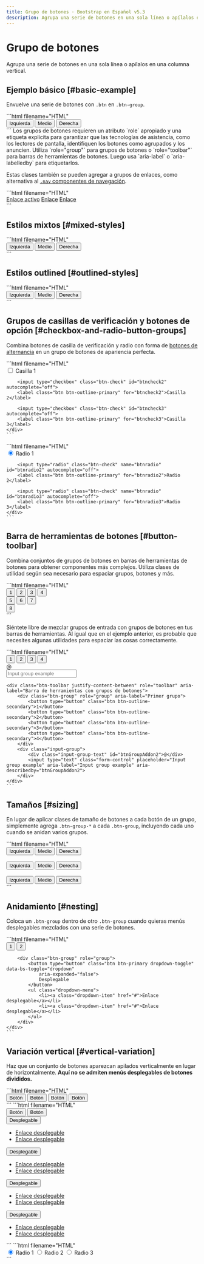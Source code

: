 ```yaml
---
title: Grupo de botones · Bootstrap en Español v5.3
description: Agrupa una serie de botones en una sola línea o apílalos en una columna vertical.
---
```


# Grupo de botones

Agrupa una serie de botones en una sola línea o apílalos en una columna vertical.

Ejemplo básico [#basic-example]
--------------------------------

Envuelve una serie de botones con `.btn` en `.btn-group`.

<DemoIframe path="/demos/bootstrap/5.3/components/button-group/basic-example-1.html">
    ```html filename="HTML"
    <div class="btn-group" role="group" aria-label="Ejemplo básico">
        <button type="button" class="btn btn-primary">Izquierda</button>
        <button type="button" class="btn btn-primary">Medio</button>
        <button type="button" class="btn btn-primary">Derecha</button>
    </div>
    ```
</DemoIframe>

<Callout type="info" emoji="">
Los grupos de botones requieren un atributo `role` apropiado y una etiqueta explícita para garantizar que las tecnologías de asistencia, como los lectores de pantalla, identifiquen los botones como agrupados y los anuncien. Utiliza `role="group"` para grupos de botones o `role="toolbar"` para barras de herramientas de botones. Luego usa `aria-label` o `aria-labelledby` para etiquetarlos.
</Callout>

Estas clases también se pueden agregar a grupos de enlaces, como alternativa al [`.nav` componentes de navegación](/docs/5.3/components/navs-tabs/).

<DemoIframe path="/demos/bootstrap/5.3/components/button-group/basic-example-2.html">
    ```html filename="HTML"
    <div class="btn-group">
        <a href="#" class="btn btn-primary active" aria-current="page">Enlace activo</a>
        <a href="#" class="btn btn-primary">Enlace</a>
        <a href="#" class="btn btn-primary">Enlace</a>
    </div>
    ```
</DemoIframe>

Estilos mixtos [#mixed-styles]
-------------------------------

<DemoIframe path="/demos/bootstrap/5.3/components/button-group/mixed-styles.html">
    ```html filename="HTML"
    <div class="btn-group" role="group" aria-label="Ejemplo básico de estilos mixtos">
        <button type="button" class="btn btn-danger">Izquierda</button>
        <button type="button" class="btn btn-warning">Medio</button>
        <button type="button" class="btn btn-success">Derecha</button>
    </div>
    ```
</DemoIframe>

Estilos outlined [#outlined-styles]
------------------------------------

<DemoIframe path="/demos/bootstrap/5.3/components/button-group/outlined-styles.html">
    ```html filename="HTML"
    <div class="btn-group" role="group" aria-label="Ejemplo básico outlined">
        <button type="button" class="btn btn-outline-primary">Izquierda</button>
        <button type="button" class="btn btn-outline-primary">Medio</button>
        <button type="button" class="btn btn-outline-primary">Derecha</button>
    </div>
    ```
</DemoIframe>

Grupos de casillas de verificación y botones de opción [#checkbox-and-radio-button-groups]
-------------------------------------------------------------------------------------------

Combina botones de casilla de verificación y radio con forma de [botones de alternancia](/docs/5.3/forms/checks-radios/) en un grupo de botones de apariencia perfecta.

<DemoIframe path="/demos/bootstrap/5.3/components/button-group/checkbox-and-radio-button-groups-1.html">
    ```html filename="HTML"
    <div class="btn-group" role="group" aria-label="Grupo de botones de alternancia de casilla de verificación básico">
        <input type="checkbox" class="btn-check" id="btncheck1" autocomplete="off">
        <label class="btn btn-outline-primary" for="btncheck1">Casilla 1</label>

        <input type="checkbox" class="btn-check" id="btncheck2" autocomplete="off">
        <label class="btn btn-outline-primary" for="btncheck2">Casilla 2</label>

        <input type="checkbox" class="btn-check" id="btncheck3" autocomplete="off">
        <label class="btn btn-outline-primary" for="btncheck3">Casilla 3</label>
    </div>
    ```
</DemoIframe>

<DemoIframe path="/demos/bootstrap/5.3/components/button-group/checkbox-and-radio-button-groups-2.html">
    ```html filename="HTML"
    <div class="btn-group" role="group" aria-label="Grupo básico de botones de alternancia de radio">
        <input type="radio" class="btn-check" name="btnradio" id="btnradio1" autocomplete="off" checked="">
        <label class="btn btn-outline-primary" for="btnradio1">Radio 1</label>

        <input type="radio" class="btn-check" name="btnradio" id="btnradio2" autocomplete="off">
        <label class="btn btn-outline-primary" for="btnradio2">Radio 2</label>

        <input type="radio" class="btn-check" name="btnradio" id="btnradio3" autocomplete="off">
        <label class="btn btn-outline-primary" for="btnradio3">Radio 3</label>
    </div>
    ```
</DemoIframe>

Barra de herramientas de botones [#button-toolbar]
---------------------------------------------------

Combina conjuntos de grupos de botones en barras de herramientas de botones para obtener componentes más complejos. Utiliza clases de utilidad según sea necesario para espaciar grupos, botones y más.

<DemoIframe path="/demos/bootstrap/5.3/components/button-group/button-toolbar-1.html">
    ```html filename="HTML"
    <div class="btn-toolbar" role="toolbar" aria-label="Barra de herramientas con grupos de botones">
        <div class="btn-group me-2" role="group" aria-label="Primer grupo">
            <button type="button" class="btn btn-primary">1</button>
            <button type="button" class="btn btn-primary">2</button>
            <button type="button" class="btn btn-primary">3</button>
            <button type="button" class="btn btn-primary">4</button>
        </div>
        <div class="btn-group me-2" role="group" aria-label="Segundo grupo">
            <button type="button" class="btn btn-secondary">5</button>
            <button type="button" class="btn btn-secondary">6</button>
            <button type="button" class="btn btn-secondary">7</button>
        </div>
        <div class="btn-group" role="group" aria-label="Tercer grupo">
            <button type="button" class="btn btn-info">8</button>
        </div>
    </div>
    ```
</DemoIframe>

Siéntete libre de mezclar grupos de entrada con grupos de botones en tus barras de herramientas. Al igual que en el ejemplo anterior, es probable que necesites algunas utilidades para espaciar las cosas correctamente.

<DemoIframe path="/demos/bootstrap/5.3/components/button-group/button-toolbar-2.html">
    ```html filename="HTML"
    <div class="btn-toolbar mb-3" role="toolbar" aria-label="Barra de herramientas con grupos de botones">
        <div class="btn-group me-2" role="group" aria-label="Primer grupo">
            <button type="button" class="btn btn-outline-secondary">1</button>
            <button type="button" class="btn btn-outline-secondary">2</button>
            <button type="button" class="btn btn-outline-secondary">3</button>
            <button type="button" class="btn btn-outline-secondary">4</button>
        </div>
        <div class="input-group">
            <div class="input-group-text" id="btnGroupAddon">@</div>
            <input type="text" class="form-control" placeholder="Input group example" aria-label="Input group example" aria-describedby="btnGroupAddon">
        </div>
    </div>

    <div class="btn-toolbar justify-content-between" role="toolbar" aria-label="Barra de herramientas con grupos de botones">
        <div class="btn-group" role="group" aria-label="Primer grupo">
            <button type="button" class="btn btn-outline-secondary">1</button>
            <button type="button" class="btn btn-outline-secondary">2</button>
            <button type="button" class="btn btn-outline-secondary">3</button>
            <button type="button" class="btn btn-outline-secondary">4</button>
        </div>
        <div class="input-group">
            <div class="input-group-text" id="btnGroupAddon2">@</div>
            <input type="text" class="form-control" placeholder="Input group example" aria-label="Input group example" aria-describedby="btnGroupAddon2">
        </div>
    </div>
    ```
</DemoIframe>

Tamaños [#sizing]
------------------

En lugar de aplicar clases de tamaño de botones a cada botón de un grupo, simplemente agrega `.btn-group-*` a cada `.btn-group`, incluyendo cada uno cuando se anidan varios grupos.

<DemoIframe path="/demos/bootstrap/5.3/components/button-group/sizing.html">
    ```html filename="HTML"
    <div class="btn-group btn-group-lg" role="group" aria-label="Grupo de botones grandes">
        <button type="button" class="btn btn-outline-primary">Izquierda</button>
        <button type="button" class="btn btn-outline-primary">Medio</button>
        <button type="button" class="btn btn-outline-primary">Derecha</button>
    </div>
    <br>
    <div class="btn-group" role="group" aria-label="Grupo de botones predeterminado">
        <button type="button" class="btn btn-outline-primary">Izquierda</button>
        <button type="button" class="btn btn-outline-primary">Medio</button>
        <button type="button" class="btn btn-outline-primary">Derecha</button>
    </div>
    <br>
    <div class="btn-group btn-group-sm" role="group" aria-label="Grupo de botones pequeños">
        <button type="button" class="btn btn-outline-primary">Izquierda</button>
        <button type="button" class="btn btn-outline-primary">Medio</button>
        <button type="button" class="btn btn-outline-primary">Derecha</button>
    </div>
    ```
</DemoIframe>

Anidamiento [#nesting]
-----------------------

Coloca un `.btn-group` dentro de otro `.btn-group` cuando quieras menús desplegables mezclados con una serie de botones.

<DemoIframe path="/demos/bootstrap/5.3/components/button-group/nesting.html">
    ```html filename="HTML"
    <div class="btn-group" role="group" aria-label="Grupo de botones con menú desplegable anidado">
        <button type="button" class="btn btn-primary">1</button>
        <button type="button" class="btn btn-primary">2</button>

        <div class="btn-group" role="group">
            <button type="button" class="btn btn-primary dropdown-toggle" data-bs-toggle="dropdown"
                aria-expanded="false">
                Desplegable
            </button>
            <ul class="dropdown-menu">
                <li><a class="dropdown-item" href="#">Enlace desplegable</a></li>
                <li><a class="dropdown-item" href="#">Enlace desplegable</a></li>
            </ul>
        </div>
    </div>
    ```
</DemoIframe>

Variación vertical [#vertical-variation]
-----------------------------------------

Haz que un conjunto de botones aparezcan apilados verticalmente en lugar de horizontalmente. **Aquí no se admiten menús desplegables de botones divididos.**

<DemoIframe path="/demos/bootstrap/5.3/components/button-group/vertical-variation-1.html">
    ```html filename="HTML"
    <div class="btn-group-vertical" role="group" aria-label="Grupo de botones verticales">
        <button type="button" class="btn btn-primary">Botón</button>
        <button type="button" class="btn btn-primary">Botón</button>
        <button type="button" class="btn btn-primary">Botón</button>
        <button type="button" class="btn btn-primary">Botón</button>
    </div>
    ```
</DemoIframe>

<DemoIframe path="/demos/bootstrap/5.3/components/button-group/vertical-variation-2.html">
    ```html filename="HTML"
    <div class="btn-group-vertical" role="group" aria-label="Grupo de botones verticales">
        <button type="button" class="btn btn-primary">Botón</button>
        <button type="button" class="btn btn-primary">Botón</button>
        <div class="btn-group" role="group">
            <button type="button" class="btn btn-primary dropdown-toggle" data-bs-toggle="dropdown" aria-expanded="false">
                Desplegable
            </button>
            <ul class="dropdown-menu">
                <li><a class="dropdown-item" href="#">Enlace desplegable</a></li>
                <li><a class="dropdown-item" href="#">Enlace desplegable</a></li>
            </ul>
        </div>
        <div class="btn-group dropstart" role="group">
            <button type="button" class="btn btn-primary dropdown-toggle" data-bs-toggle="dropdown" aria-expanded="false">
                Desplegable
            </button>
            <ul class="dropdown-menu">
                <li><a class="dropdown-item" href="#">Enlace desplegable</a></li>
                <li><a class="dropdown-item" href="#">Enlace desplegable</a></li>
            </ul>
        </div>
        <div class="btn-group dropend" role="group">
            <button type="button" class="btn btn-primary dropdown-toggle" data-bs-toggle="dropdown" aria-expanded="false">
                Desplegable
            </button>
            <ul class="dropdown-menu">
                <li><a class="dropdown-item" href="#">Enlace desplegable</a></li>
                <li><a class="dropdown-item" href="#">Enlace desplegable</a></li>
            </ul>
        </div>
        <div class="btn-group dropup" role="group">
            <button type="button" class="btn btn-primary dropdown-toggle" data-bs-toggle="dropdown" aria-expanded="false">
                Desplegable
            </button>
            <ul class="dropdown-menu">
                <li><a class="dropdown-item" href="#">Enlace desplegable</a></li>
                <li><a class="dropdown-item" href="#">Enlace desplegable</a></li>
            </ul>
        </div>
    </div>
    ```
</DemoIframe>

<DemoIframe path="/demos/bootstrap/5.3/components/button-group/vertical-variation-3.html">
    ```html filename="HTML"
    <div class="btn-group-vertical" role="group" aria-label="Grupo de botones de alternancia vertical">
        <input type="radio" class="btn-check" name="vbtn-radio" id="vbtn-radio1" autocomplete="off" checked="">
        <label class="btn btn-outline-danger" for="vbtn-radio1">Radio 1</label>
        <input type="radio" class="btn-check" name="vbtn-radio" id="vbtn-radio2" autocomplete="off">
        <label class="btn btn-outline-danger" for="vbtn-radio2">Radio 2</label>
        <input type="radio" class="btn-check" name="vbtn-radio" id="vbtn-radio3" autocomplete="off">
        <label class="btn btn-outline-danger" for="vbtn-radio3">Radio 3</label>
    </div>
    ```
</DemoIframe>
